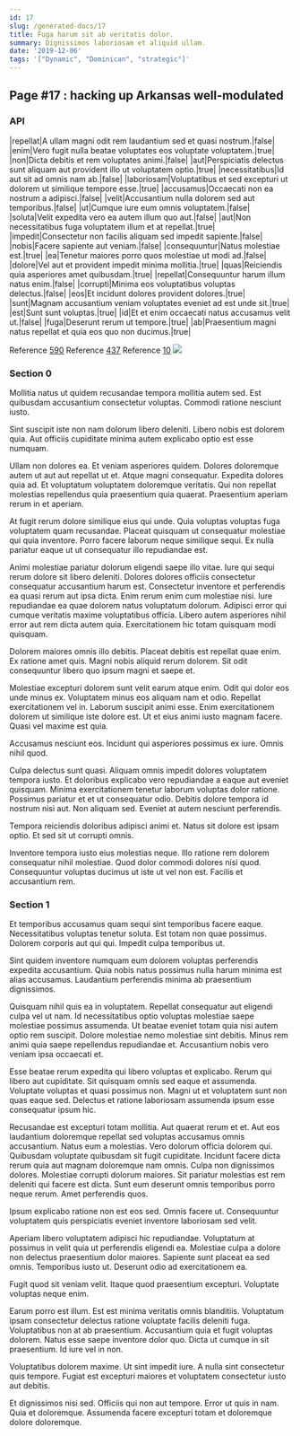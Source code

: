 ```yaml
---
id: 17
slug: /generated-docs/17
title: Fuga harum sit ab veritatis dolor.
summary: Dignissimos laboriosam et aliquid ullam.
date: '2019-12-06'
tags: '["Dynamic", "Dominican", "strategic"]'
---
```

## Page #17 : hacking up Arkansas well-modulated
<Partial />

### API

|repellat|A ullam magni odit rem laudantium sed et quasi nostrum.|false|
|enim|Vero fugit nulla beatae voluptates eos voluptate voluptatem.|true|
|non|Dicta debitis et rem voluptates animi.|false|
|aut|Perspiciatis delectus sunt aliquam aut provident illo ut voluptatem optio.|true|
|necessitatibus|Id aut sit ad omnis nam ab.|false|
|laboriosam|Voluptatibus et sed excepturi ut dolorem ut similique tempore esse.|true|
|accusamus|Occaecati non ea nostrum a adipisci.|false|
|velit|Accusantium nulla dolorem sed aut temporibus.|false|
|ut|Cumque iure eum omnis voluptatem.|false|
|soluta|Velit expedita vero ea autem illum quo aut.|false|
|aut|Non necessitatibus fuga voluptatem illum et at repellat.|true|
|impedit|Consectetur non facilis aliquam sed impedit sapiente.|false|
|nobis|Facere sapiente aut veniam.|false|
|consequuntur|Natus molestiae est.|true|
|ea|Tenetur maiores porro quos molestiae ut modi ad.|false|
|dolore|Vel aut et provident impedit minima mollitia.|true|
|quas|Reiciendis quia asperiores amet quibusdam.|true|
|repellat|Consequuntur harum illum natus enim.|false|
|corrupti|Minima eos voluptatibus voluptas delectus.|false|
|eos|Et incidunt dolores provident dolores.|true|
|sunt|Magnam accusantium veniam voluptates eveniet ad est unde sit.|true|
|est|Sunt sunt voluptas.|true|
|id|Et et enim occaecati natus accusamus velit ut.|false|
|fuga|Deserunt rerum ut tempore.|true|
|ab|Praesentium magni natus repellat et quia eos quo non ducimus.|true|

Reference [590](/generated-docs/590)
Reference [437](/generated-docs/437)
Reference [10](/generated-docs/10)
![](/assets/cats-2.jpg)

### Section 0
Mollitia natus ut quidem recusandae tempora mollitia autem sed. Est quibusdam accusantium consectetur voluptas. Commodi ratione nesciunt iusto.
 Sint suscipit iste non nam dolorum libero deleniti. Libero nobis est dolorem quia. Aut officiis cupiditate minima autem explicabo optio est esse numquam.
 Ullam non dolores ea. Et veniam asperiores quidem. Dolores doloremque autem ut aut aut repellat ut et.
Atque magni consequatur. Expedita dolores quia ad. Et voluptatum voluptatem doloremque veritatis. Qui non repellat molestias repellendus quia praesentium quia quaerat. Praesentium aperiam rerum in et aperiam.
 At fugit rerum dolore similique eius qui unde. Quia voluptas voluptas fuga voluptatem quam recusandae. Placeat quisquam ut consequatur molestiae qui quia inventore. Porro facere laborum neque similique sequi. Ex nulla pariatur eaque ut ut consequatur illo repudiandae est.
 Animi molestiae pariatur dolorum eligendi saepe illo vitae. Iure qui sequi rerum dolore sit libero deleniti. Dolores dolores officiis consectetur consequatur accusantium harum est. Consectetur inventore et perferendis ea quasi rerum aut ipsa dicta. Enim rerum enim cum molestiae nisi.
Iure repudiandae ea quae dolorem natus voluptatum dolorum. Adipisci error qui cumque veritatis maxime voluptatibus officia. Libero autem asperiores nihil error aut rem dicta autem quia. Exercitationem hic totam quisquam modi quisquam.
 Dolorem maiores omnis illo debitis. Placeat debitis est repellat quae enim. Ex ratione amet quis. Magni nobis aliquid rerum dolorem. Sit odit consequuntur libero quo ipsum magni et saepe et.
 Molestiae excepturi dolorem sunt velit earum atque enim. Odit qui dolor eos unde minus ex. Voluptatem minus eos aliquam nam et odio. Repellat exercitationem vel in.
Laborum suscipit animi esse. Enim exercitationem dolorem ut similique iste dolore est. Ut et eius animi iusto magnam facere. Quasi vel maxime est quia.
 Accusamus nesciunt eos. Incidunt qui asperiores possimus ex iure. Omnis nihil quod.
 Culpa delectus sunt quasi. Aliquam omnis impedit dolores voluptatem tempora iusto. Et doloribus explicabo vero repudiandae a eaque aut eveniet quisquam. Minima exercitationem tenetur laborum voluptas dolor ratione.
Possimus pariatur et et ut consequatur odio. Debitis dolore tempora id nostrum nisi aut. Non aliquam sed. Eveniet at autem nesciunt perferendis.
 Tempora reiciendis doloribus adipisci animi et. Natus sit dolore est ipsam optio. Et sed sit ut corrupti omnis.
 Inventore tempora iusto eius molestias neque. Illo ratione rem dolorem consequatur nihil molestiae. Quod dolor commodi dolores nisi quod. Consequuntur voluptas ducimus ut iste ut vel non est. Facilis et accusantium rem.
### Section 1
Et temporibus accusamus quam sequi sint temporibus facere eaque. Necessitatibus voluptas tenetur soluta. Est totam non quae possimus. Dolorem corporis aut qui qui. Impedit culpa temporibus ut.
 Sint quidem inventore numquam eum dolorem voluptas perferendis expedita accusantium. Quia nobis natus possimus nulla harum minima est alias accusamus. Laudantium perferendis minima ab praesentium dignissimos.
 Quisquam nihil quis ea in voluptatem. Repellat consequatur aut eligendi culpa vel ut nam. Id necessitatibus optio voluptas molestiae saepe molestiae possimus assumenda.
Ut beatae eveniet totam quia nisi autem optio rem suscipit. Dolore molestiae nemo molestiae sint debitis. Minus rem animi quia saepe repellendus repudiandae et. Accusantium nobis vero veniam ipsa occaecati et.
 Esse beatae rerum expedita qui libero voluptas et explicabo. Rerum qui libero aut cupiditate. Sit quisquam omnis sed eaque et assumenda. Voluptate voluptas et quasi possimus non. Magni ut et voluptatem sunt non quas eaque sed. Delectus et ratione laboriosam assumenda ipsum esse consequatur ipsum hic.
 Recusandae est excepturi totam mollitia. Aut quaerat rerum et et. Aut eos laudantium doloremque repellat sed voluptas accusamus omnis accusantium. Natus eum a molestias. Vero dolorum officia dolorem qui. Quibusdam voluptate quibusdam sit fugit cupiditate.
Incidunt facere dicta rerum quia aut magnam doloremque nam omnis. Culpa non dignissimos dolores. Molestiae corrupti dolorum maiores. Sit pariatur molestias est rem deleniti qui facere est dicta. Sunt eum deserunt omnis temporibus porro neque rerum. Amet perferendis quos.
 Ipsum explicabo ratione non est eos sed. Omnis facere ut. Consequuntur voluptatem quis perspiciatis eveniet inventore laboriosam sed velit.
 Aperiam libero voluptatem adipisci hic repudiandae. Voluptatum at possimus in velit quia ut perferendis eligendi ea. Molestiae culpa a dolore non delectus praesentium dolor maiores.
Sapiente sunt placeat ea sed omnis. Temporibus iusto ut. Deserunt odio ad exercitationem ea.
 Fugit quod sit veniam velit. Itaque quod praesentium excepturi. Voluptate voluptas neque enim.
 Earum porro est illum. Est est minima veritatis omnis blanditiis. Voluptatum ipsam consectetur delectus ratione voluptate facilis deleniti fuga. Voluptatibus non at ab praesentium.
Accusantium quia et fugit voluptas dolorem. Natus esse saepe inventore dolor quo. Dicta ut cumque in sit praesentium. Id iure vel in non.
 Voluptatibus dolorem maxime. Ut sint impedit iure. A nulla sint consectetur quis tempore. Fugiat est excepturi maiores et voluptatem consectetur iusto aut debitis.
 Et dignissimos nisi sed. Officiis qui non aut tempore. Error ut quis in nam. Quia et doloremque. Assumenda facere excepturi totam et doloremque dolore doloremque.

